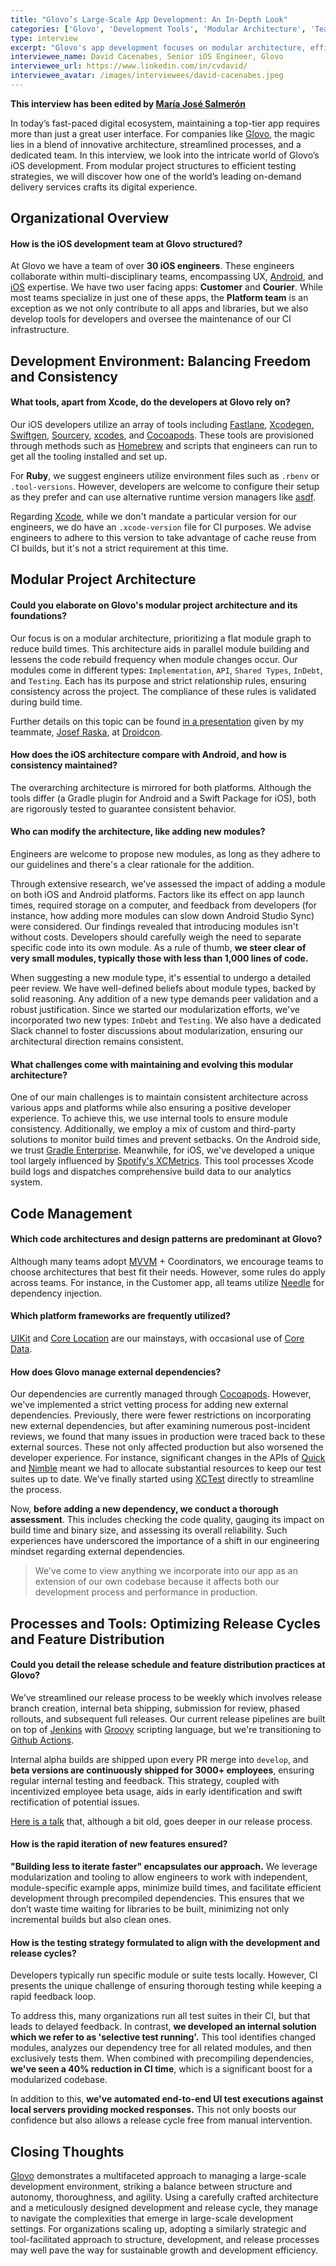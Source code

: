 ```yaml
---
title: "Glovo’s Large-Scale App Development: An In-Depth Look"
categories: ['Glovo', 'Development Tools', 'Modular Architecture', 'Team structure', 'Dependency Injection']
type: interview
excerpt: "Glovo's app development focuses on modular architecture, efficient processes, and a robust team to ensure a top-tier digital experience."
interviewee_name: David Cacenabes, Senior iOS Engineer, Glovo
interviewee_url: https://www.linkedin.com/in/cvdavid/
interviewee_avatar: /images/interviewees/david-cacenabes.jpeg
---
```


**This interview has been edited by [María José Salmerón](https://www.linkedin.com/in/mariajosesalmeron/)**

In today’s fast-paced digital ecosystem, maintaining a top-tier app requires more than just a great user interface. For companies like [Glovo](https://glovoapp.com/), the magic lies in a blend of innovative architecture, streamlined processes, and a dedicated team. In this interview, we look into the intricate world of Glovo’s iOS development. From modular project structures to efficient testing strategies, we will discover how one of the world’s leading on-demand delivery services crafts its digital experience.  

## Organizational Overview

#### How is the iOS development team at Glovo structured?

At Glovo we have a team of over **30 iOS engineers**. These engineers collaborate within multi-disciplinary teams, encompassing UX, [Android](https://www.android.com), and [iOS](https://en.wikipedia.org/wiki/IOS) expertise. We have two user facing apps: **Customer** and **Courier**. While most teams specialize in just one of these apps, the **Platform team** is an exception as we not only contribute to all apps and libraries, but we also develop tools for developers and oversee the maintenance of our CI infrastructure.

## Development Environment: Balancing Freedom and Consistency

#### What tools, apart from Xcode, do the developers at Glovo rely on?

Our iOS developers utilize an array of tools including [Fastlane](https://github.com/fastlane/fastlane), [Xcodegen](https://github.com/yonaskolb/XcodeGen), [Swiftgen](https://github.com/SwiftGen/SwiftGen), [Sourcery](https://github.com/krzysztofzablocki/Sourcery), [xcodes](https://github.com/XcodesOrg/xcodes), and [Cocoapods](https://github.com/CocoaPods/CocoaPods). These tools are provisioned through methods such as [Homebrew](https://brew.sh) and scripts that engineers can run to get all the tooling installed and set up. 

For **Ruby**, we suggest engineers utilize environment files such as `.rbenv` or `.tool-versions`. However, developers are welcome to configure their setup as they prefer and can use alternative runtime version managers like [asdf](https://asdf-vm.com).

Regarding [Xcode](https://en.wikipedia.org/wiki/Xcode), while we don't mandate a particular version for our engineers, we do have an `.xcode-version` file for CI purposes. We advise engineers to adhere to this version to take advantage of cache reuse from CI builds, but it's not a strict requirement at this time.

## Modular Project Architecture

#### Could you elaborate on Glovo's modular project architecture and its foundations?

Our focus is on a modular architecture, prioritizing a flat module graph to reduce build times. This architecture aids in parallel module building and lessens the code rebuild frequency when module changes occur. Our modules come in different types: `Implementation`, `API`, `Shared Types`, `InDebt`, and `Testing`. Each has its purpose and strict relationship rules, ensuring consistency across the project. The compliance of these rules is validated during build time.


Further details on this topic can be found [in a presentation](https://www.droidcon.com/2022/11/15/modularization-flatten-your-graph-and-get-the-real-benefits/) given by my teammate, [Josef Raska](https://twitter.com/josef_raska), at [Droidcon](https://www.droidcon.com).

#### How does the iOS architecture compare with Android, and how is consistency maintained?

The overarching architecture is mirrored for both platforms. Although the tools differ (a Gradle plugin for Android and a Swift Package for iOS), both are rigorously tested to guarantee consistent behavior.

#### Who can modify the architecture, like adding new modules?

Engineers are welcome to propose new modules, as long as they adhere to our guidelines and there's a clear rationale for the addition.

Through extensive research, we've assessed the impact of adding a module on both iOS and Android platforms. Factors like its effect on app launch times, required storage on a computer, and feedback from developers (for instance, how adding more modules can slow down Android Studio Sync) were considered. Our findings revealed that introducing modules isn't without costs. Developers should carefully weigh the need to separate specific code into its own module. As a rule of thumb, **we steer clear of very small modules, typically those with less than 1,000 lines of code.**

When suggesting a new module type, it's essential to undergo a detailed peer review. We have well-defined beliefs about module types, backed by solid reasoning. Any addition of a new type demands peer validation and a robust justification. Since we started our modularization efforts, we've incorporated two new types: `InDebt` and `Testing`. We also have a dedicated Slack channel to foster discussions about modularization, ensuring our architectural direction remains consistent.

#### What challenges come with maintaining and evolving this modular architecture?

One of our main challenges is to maintain consistent architecture across various apps and platforms while also ensuring a positive developer experience. To achieve this, we use internal tools to ensure module consistency. Additionally, we employ a mix of custom and third-party solutions to monitor build times and prevent setbacks. On the Android side, we trust [Gradle Enterprise](https://gradle.com). Meanwhile, for iOS, we've developed a unique tool largely influenced by [Spotify's XCMetrics](https://xcmetrics.io/). This tool processes Xcode build logs and dispatches comprehensive build data to our analytics system.

## Code Management

#### Which code architectures and design patterns are predominant at Glovo?

Although many teams adopt [MVVM](https://en.wikipedia.org/wiki/Model–view–viewmodel) + Coordinators, we encourage teams to choose architectures that best fit their needs. However, some rules do apply across teams. For instance, in the Customer app, all teams utilize [Needle](https://github.com/uber/needle) for dependency injection.

#### Which platform frameworks are frequently utilized?

[UIKit](https://developer.apple.com/documentation/uikit) and [Core Location](https://developer.apple.com/documentation/corelocation) are our mainstays, with occasional use of [Core Data](https://developer.apple.com/documentation/coredata/).

#### How does Glovo manage external dependencies?

Our dependencies are currently managed through [Cocoapods](https://cocoapods.org). However, we've implemented a strict vetting process for adding new external dependencies. Previously, there were fewer restrictions on incorporating new external dependencies, but after examining numerous post-incident reviews, we found that many issues in production were traced back to these external sources. These not only affected production but also worsened the developer experience. For instance, significant changes in the APIs of [Quick](https://github.com/Quick/Quick) and [Nimble](https://github.com/Quick/nimble) meant we had to allocate substantial resources to keep our test suites up to date. We’ve finally started using [XCTest](https://developer.apple.com/documentation/xctest) directly to streamline the process.

Now, **before adding a new dependency, we conduct a thorough assessment**. This includes checking the code quality, gauging its impact on build time and binary size, and assessing its overall reliability. Such experiences have underscored the importance of a shift in our engineering mindset regarding external dependencies. 

> We've come to view anything we incorporate into our app as an extension of our own codebase because it affects both our development process and performance in production.

## Processes and Tools: Optimizing Release Cycles and Feature Distribution

#### Could you detail the release schedule and feature distribution practices at Glovo?

We’ve streamlined our release process to be weekly which involves release branch creation,  internal beta shipping, submission for review, phased rollouts, and subsequent full releases. Our current release pipelines are built on top of [Jenkins](https://www.jenkins.io) with [Groovy](https://groovy-lang.org) scripting language, but we're transitioning to [Github Actions](https://docs.github.com/en/actions).

Internal alpha builds are shipped upon every PR merge into `develop`, and **beta versions are continuously shipped for 3000+ employees**, ensuring regular internal testing and feedback. This strategy, coupled with incentivized employee beta usage, aids in early identification and swift rectification of potential issues.

[Here is a talk](https://youtu.be/QIprGMU2S20) that, although a bit old, goes deeper in our release process.

#### How is the rapid iteration of new features ensured?

**"Building less to iterate faster" encapsulates our approach.** We leverage modularization and tooling to allow engineers to work with independent, module-specific example apps, minimize build times, and facilitate efficient development through precompiled dependencies. This ensures that we don’t waste time waiting for libraries to be built, minimizing not only incremental builds but also clean ones.

#### How is the testing strategy formulated to align with the development and release cycles?

Developers typically run specific module or suite tests locally. However, CI presents the unique challenge of ensuring thorough testing while keeping a rapid feedback loop.

To address this, many organizations run all test suites in their CI, but that leads to delayed feedback. In contrast, **we developed an internal solution which we refer to as 'selective test running'.** This tool identifies changed modules, analyzes our dependency tree for all related modules, and then exclusively tests them. When combined with precompiling dependencies, **we've seen a 40% reduction in CI time**, which is a significant boost for a modularized codebase.

In addition to this, **we've automated end-to-end UI test executions against local servers providing mocked responses.** This not only boosts our confidence but also allows a release cycle free from manual intervention.

## Closing Thoughts

[Glovo](https://glovoapp.com) demonstrates a multifaceted approach to managing a large-scale development environment, striking a balance between structure and autonomy, thoroughness, and agility. Using a carefully crafted architecture and a meticulously designed development and release cycle, they manage to navigate the complexities that emerge in large-scale development settings. For organizations scaling up, adopting a similarly strategic and tool-facilitated approach to structure, development, and release processes may well pave the way for sustainable growth and development efficiency.